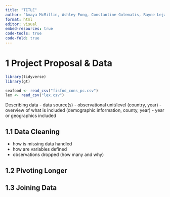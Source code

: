 ```yaml
---
title: "TITLE"
author: "Amaya McMillin, Ashley Fong, Constantine Golematis, Rayne Lejano"
format: html
editor: visual
embed-resources: true
code-tools: true
code-fold: true
---
```


# 1 Project Proposal & Data

```r
library(tidyverse)
library(gt)

seafood <- read_csv("fisfod_cons_pc.csv")
lex <- read_csv("lex.csv")
```

Describing data
- data source(s)
- observational unit/level (country, year)
- overview of what is included (demographic information, county, year)
- year or geographics included

## 1.1 Data Cleaning
- how is missing data handled 
- how are variables defined
- observations dropped (how many and why)

## 1.2 Pivoting Longer

## 1.3 Joining Data


